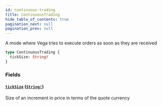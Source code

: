 ```yaml
---
id: continuous-trading
title: ContinuousTrading
hide_table_of_contents: true
pagination_next: null
pagination_prev: null
---
```



A mode where Vega tries to execute orders as soon as they are received

```graphql
type ContinuousTrading {
  tickSize: String!
}
```


### Fields

#### [`tickSize`](#) ([`String!`](/docs/testnet/graphql/scalars/string))

Size of an increment in price in terms of the quote currency




